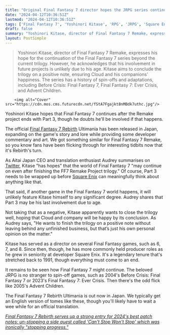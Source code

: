 ```yaml
---
title: "Original Final Fantasy 7 director hopes the JRPG series continues after the Remake project trilogy ends, but reckons it may be without him"
date: "2024-04-12T10:36:51Z"
lastmod: "2024-04-12T10:36:51Z"
tags: ['Final Fantasy 7', 'Yoshinori Kitase', 'RPG', 'JRPG', 'Square Enix', 'Producer', 'Director', 'Compilation of Final Fantasy VII']
draft: false
summary: "Yoshinori Kitase, director of Final Fantasy 7 Remake, expresses his hope for the continuation of the Final Fantasy 7 series beyond the current trilogy. However, he acknowledges that his involvement in future projects is unlikely due to his age. Kitase aims to conclude the trilogy on a positive note, ensuring Cloud and his companions' happiness. The series has a history of spin-offs and adaptations, including Before Crisis: Final Fantasy 7, Final Fantasy 7: Ever Crisis, and Advent Children."
layout: PostSimple
---
```

> Yoshinori Kitase, director of Final Fantasy 7 Remake, expresses his hope for the continuation of the Final Fantasy 7 series beyond the current trilogy. However, he acknowledges that his involvement in future projects is unlikely due to his age. Kitase aims to conclude the trilogy on a positive note, ensuring Cloud and his companions' happiness. The series has a history of spin-offs and adaptations, including Before Crisis: Final Fantasy 7, Final Fantasy 7: Ever Crisis, and Advent Children.


        <img alt="Cover" src="https://cdn.mos.cms.futurecdn.net/fStA7Fgajkt8nMBdk7uthc.jpg"/>
        
Yoshinori Kitase hopes that Final Fantasy 7 continues after the Remake project ends with Part 3, though he doubts he'll be involved if that happens. 

The official [Final Fantasy 7 Rebirth](https://www.gamesradar.com/final-fantasy-7-rebirth-guide/) Ultimania has been released in Japan, expanding on the game's story and lore while providing some developer commentary and art. We got something similar for Final Fantasy 7 Remake, so you know fans have been flicking through for interesting tidbits now that it's Rebirth's turn.

As Aitai Japan CEO and translation enthusiast Audrey summarises on [Twitter](https://x.com/aitaikimochi/status/1778678688072257806), Kitase "has hopes" that the world of Final Fantasy 7 "may continue on even after finishing the FF7 Remake Project trilogy." Of course, Part 3 needs to be wrapped up before [Square Enix](https://www.gamesradar.com/uk/tag/square_enix/) can meaningfully think about anything like that. 

That said, if another game in the Final Fantasy 7 world happens, it will unlikely feature Kitase himself to any significant degree. Audrey shares that Part 3 may be his last involvement due to age. 

Not taking that as a negative, Kitase apparently wants to close the trilogy well, hoping that Cloud and company will be happy by its conclusion. As Audrey says, "He wants to finish the trilogy on a positive note without leaving behind any unfinished business, but that’s just his own personal opinion on the matter." 

Kitase has served as a director on several Final Fantasy games, such as 6, 7, and 8. Since then, though, he has more commonly held producer roles as he grew in seniority at developer Square Enix. It's a legendary tenure that's stretched back to 1991, though everything must come to an end.

It remains to be seen how Final Fantasy 7 might continue. The beloved JRPG is no stranger to spin-off games, such as 2004's Before Crisis: Final Fantasy 7 or 2023's Final Fantasy 7: Ever Crisis. Then there's the odd flick like 2005's Advent Children.

The Final Fantasy 7 Rebirth Ultimania is out now in Japan. We typically get an English version of tomes like these, though you'll likely have to wait a wee while for an official translation.

[<em>Final Fantasy 7 Rebirth serves up a strong entry for 2024's best patch notes: un-stopping a side quest called 'Can't Stop Won't Stop' which was ironically "stopping progress."</em>](https://www.gamesradar.com/final-fantasy-7-rebirth-serves-up-a-strong-entry-for-2024s-best-patch-notes-un-stopping-a-side-quest-called-cant-stop-wont-stop-which-was-ironically-stopping-progress/)
        